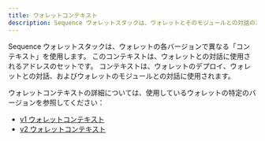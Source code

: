 ```yaml
---
title: ウォレットコンテキスト
description: Sequence ウォレットスタックは、ウォレットとそのモジュールとの対話のためのアドレスで構成される、各ウォレットバージョンに固有の「コンテキスト」を利用します。
---
```


Sequence ウォレットスタックは、ウォレットの各バージョンで異なる「コンテキスト」を使用します。
このコンテキストは、ウォレットとの対話に使用されるアドレスのセットです。
コンテキストは、ウォレットのデプロイ、ウォレットとの対話、およびウォレットのモジュールとの対話に使用されます。

ウォレットコンテキストの詳細については、使用しているウォレットの特定のバージョンを参照してください：

* [v1 ウォレットコンテキスト](/solutions/technical-references/internals/v1/wallet-context)
* [v2 ウォレットコンテキスト](/solutions/technical-references/internals/v2/wallet-context)
